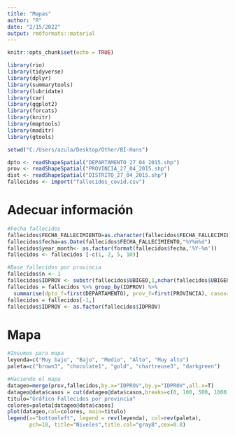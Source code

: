 ---
title: "Mapas"
author: "R"
date: "2/15/2022"
output: rmdformats::material
---

```{r setup, include=FALSE}
knitr::opts_chunk$set(echo = TRUE)
```

```{r, warning=F, message=F}
library(rio)
library(tidyverse)
library(dplyr)
library(summarytools)
library(lubridate)
library(car)
library(ggplot2)
library(forcats)
library(knitr)
library(maptools)
library(maditr)
library(gtools)
```

```{r}
setwd("C:/Users/azula/Desktop/Other/BI-Hans")
```

```{r, warning=F}
dpto <- readShapeSpatial("DEPARTAMENTO_27_04_2015.shp")
prov <- readShapeSpatial("PROVINCIA_27_04_2015.shp")
dist <- readShapeSpatial("DISTRITO_27_04_2015.shp")
fallecidos <- import("fallecidos_covid.csv")
```

# Adecuar información
```{r}
#Fecha fallecidos
fallecidos$FECHA_FALLECIMIENTO=as.character(fallecidos$FECHA_FALLECIMIENTO)
fallecidos$fecha=as.Date(fallecidos$FECHA_FALLECIMIENTO,"%Y%m%d")
fallecidos$year_month<- as.factor(format(fallecidos$fecha,'%Y-%m'))
fallecidos <- fallecidos [-c(1, 2, 5, 10)]

#Base fallecidos por provincia
fallecidos$n <- 1
fallecidos$IDPROV <- substr(fallecidos$UBIGEO,1,nchar(fallecidos$UBIGEO)-2)
fallecidos = fallecidos %>% group_by(IDPROV) %>% 
  summarise(dpto_f=first(DEPARTAMENTO), prov_f=first(PROVINCIA), casos=sum(n))
fallecidos = fallecidos[-1,]
fallecidos$IDPROV <- as.factor(fallecidos$IDPROV)
```

# Mapa
```{r}
#Insumos para mapa
leyenda=c("Muy bajo", "Bajo", "Medio", "Alto", "Muy alto")
paleta=c("brown3", "chocolate1", "gold", "chartreuse3", "darkgreen")

#Haciendo el mapa
datageo=merge(prov,fallecidos,by.x="IDPROV",by.y="IDPROV",all.x=T)
datageo@data$casos = cut(datageo@data$casos,breaks=c(0, 100, 500, 1000, 1500, 100000))
titulo="Gráfico Fallecidos por provincia"
colores=paleta[datageo@data$casos]
plot(datageo,col=colores, main=titulo)
legend(x="bottomleft", legend = rev(leyenda), col=rev(paleta), 
       pch=18, title="Niveles",title.col="gray8",cex=0.8)
```
